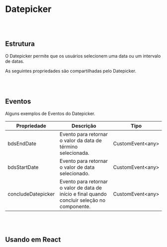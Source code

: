 
# Datepicker

<br></br>

## Estrutura

O Datepicker permite que os usuários selecionem uma data ou um intervalo de datas.

<Canvas of={DatepickerStories.Properties}></Canvas>

<Meta isTemplate />

As seguintes propriedades são compartilhadas pelo Datepicker.

<Controls />

<br></br>

## Eventos

Alguns exemplos de Eventos do Datepicker.
<table>
  <thead>
    <tr>
      <th>Propriedade</th>
      <th>Descrição</th>
      <th>Tipo</th>
    </tr>
  </thead>
  <tbody>
    <tr>
      <td>bdsEndDate</td>
      <td>Evento para retornar o valor da data de término selecionada.</td>
      <td>CustomEvent&lt;any&gt;</td>
    </tr>
    <tr>
      <td>bdsStartDate</td>
      <td>Evento para retornar o valor de data selecionado.</td>
      <td>CustomEvent&lt;any&gt;</td>
    </tr>
    <tr>
      <td>concludeDatepicker</td>
      <td>Evento para retornar o valor de data de início e final quando concluir seleção no componente.</td>
      <td>CustomEvent&lt;any&gt;</td>
    </tr>
  </tbody>
</table>


<Source of={DatepickerStories.Events} />

<br></br>

## Usando em React

<Source of={DatepickerStories.FrameworkReact} />
